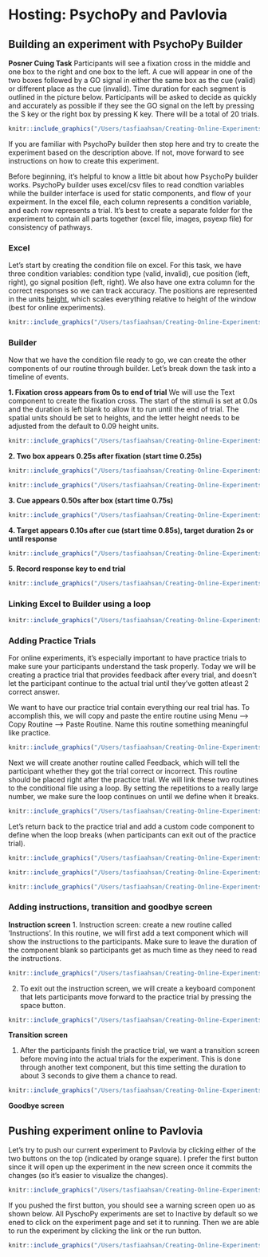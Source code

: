 # **Hosting:**  PsychoPy and Pavlovia

## Building an experiment with PsychoPy Builder

**Posner Cuing Task**
Participants will see a fixation cross in the middle and one box to the right and one box to the left. A cue will appear in one of the two boxes followed by a GO signal in either the same box as the cue (valid) or different place as the cue (invalid). Time duration for each segment is outlined in the picture below. Participants will be asked to decide as quickly and accurately as possible if they see the GO signal on the left by pressing the S key or the right box by pressing K key. There will be a total of 20 trials. 

```r
knitr::include_graphics("/Users/tasfiaahsan/Creating-Online-Experiments-with-PsychoPy/images/posner_task.png")
```

If you are familiar with PsychoPy builder then stop here and try to create the experiment based on the description above. If not, move forward to see instructions on how to create this experiment. 

Before beginning, it's helpful to know a little bit about how PsychoPy builder works. 
PsychoPy builder uses excel/csv files to read condtion variables while the builder interface is used for static components, and flow of your expeirment. In the excel file, each column represents a condition variable, and each row represents a trial. It's best to create a separate folder for the experiment to contain all parts together (excel file, images, psyexp file) for consistency of pathways. 

### Excel
Let's start by creating the condition file on excel. For this task, we have three condition variables: condition type (valid, invalid), cue position (left, right), go signal position (left, right). We also have one extra column for the correct responses so we can track accuracy. The positions are represented in the units [height](https://www.psychopy.org/general/units.html), which scales everything relative to height of the window (best for online experiments).

```r
knitr::include_graphics("/Users/tasfiaahsan/Creating-Online-Experiments-with-PsychoPy/images/condition.png")
```

### Builder
Now that we have the condition file ready to go, we can create the other components of our routine through builder. Let's break down the task into a timeline of events.

**1. Fixation cross appears from 0s to end of trial**
We will use the Text component to create the fixation cross. The start of the stimuli is set at 0.0s and the duration is left blank to allow it to run until the end of trial. The spatial units should be set to heights, and the letter height needs to be adjusted from the default to 0.09 height units.
```r
knitr::include_graphics("/Users/tasfiaahsan/Creating-Online-Experiments-with-PsychoPy/images/fixation.png")
```

**2. Two box appears 0.25s after fixation (start time 0.25s)**
```r
knitr::include_graphics("/Users/tasfiaahsan/Creating-Online-Experiments-with-PsychoPy/images/left_square.png")
```
```r
knitr::include_graphics("/Users/tasfiaahsan/Creating-Online-Experiments-with-PsychoPy/images/copy_right.png")
```
**3. Cue appears 0.50s after box (start time 0.75s)**
```r
knitr::include_graphics("/Users/tasfiaahsan/Creating-Online-Experiments-with-PsychoPy/images/cue.png")
```
**4. Target appears 0.10s after cue (start time 0.85s), target duration 2s or until response** 
```r
knitr::include_graphics("/Users/tasfiaahsan/Creating-Online-Experiments-with-PsychoPy/images/go.png")
```
**5. Record response key to end trial**
```r
knitr::include_graphics("/Users/tasfiaahsan/Creating-Online-Experiments-with-PsychoPy/images/key_resp.png")
```

### Linking Excel to Builder using a loop
```r
knitr::include_graphics("/Users/tasfiaahsan/Creating-Online-Experiments-with-PsychoPy/images/routine.png")
```


### Adding Practice Trials

For online experiments, it's especially important to have practice trials to make sure your participants understand the task properly. Today we will be creating a practice trial that provides feedback after every trial, and doesn't let the participant continue to the actual trial until they've gotten atleast 2 correct answer.

We want to have our practice trial contain everything our real trial has. To accomplish this, we will copy and paste the entire routine using Menu --> Copy Routine --> Paste Routine. Name this routine something meaningful like practice. 
```r
knitr::include_graphics("/Users/tasfiaahsan/Creating-Online-Experiments-with-PsychoPy/images/prac.png")
```
Next we will create another routine called Feedback, which will tell the participant whether they got the trial correct or incorrect. This routine should be placed right after the practice trial. We will link these two routines to the conditional file using a loop. By setting the repetitions to a really large number, we make sure the loop continues on until we define when it breaks. 

```r
knitr::include_graphics("/Users/tasfiaahsan/Creating-Online-Experiments-with-PsychoPy/images/prac_comp.png")
```

Let's return back to the practice trial and add a custom code component to define when the loop breaks (when participants can exit out of the practice trial).


```r
knitr::include_graphics("/Users/tasfiaahsan/Creating-Online-Experiments-with-PsychoPy/images/prac_code.png")
```

```r
knitr::include_graphics("/Users/tasfiaahsan/Creating-Online-Experiments-with-PsychoPy/images/feedback_code.png")
```
```r
knitr::include_graphics("/Users/tasfiaahsan/Creating-Online-Experiments-with-PsychoPy/images/feedback_msg.png")
```

### Adding instructions, transition and goodbye screen

**Instruction screen**
1. Instruction screen: create a new routine called 'Instructions'. In this routine, we will first add a text component which will show the instructions to the participants. Make sure to leave the duration of the component blank so participants get as much time as they need to read the instructions.

```r
knitr::include_graphics("/Users/tasfiaahsan/Creating-Online-Experiments-with-PsychoPy/images/instruct_text.png")
```

2. To exit out the instruction screen, we will create a keyboard component that lets participants move forward to the practice trial by pressing the space button.

```r
knitr::include_graphics("/Users/tasfiaahsan/Creating-Online-Experiments-with-PsychoPy/images/instruct_key.png")
```

**Transition screen**
 
1. After the participants finish the practice trial, we want a transition screen before moving into the actual trials for the experiment. This is done through another text component, but this time setting the duration to about 3 seconds to give them a chance to read. 
```r
knitr::include_graphics("/Users/tasfiaahsan/Creating-Online-Experiments-with-PsychoPy/images/transition.png")
```

**Goodbye screen**



## Pushing experiment online to Pavlovia

Let's try to push our current experiment to Pavlovia by clicking either of the two buttons on the top (indicated by orange square). I prefer the first button since it will open up the experiment in the new screen once it commits the changes (so it's easier to visualize the changes).
```r
knitr::include_graphics("/Users/tasfiaahsan/Creating-Online-Experiments-with-PsychoPy/images/pushing.png")
```
If you pushed the first button, you should see a warning screen open uo as shown below. All PyschoPy experiments are set to Inactive by default so we ened to click on the experiment page and set it to running. Then we are able to run the experiment by clicking the link or the run button. 
```r
knitr::include_graphics("/Users/tasfiaahsan/Creating-Online-Experiments-with-PsychoPy/images/pavlovia_run.png")
```